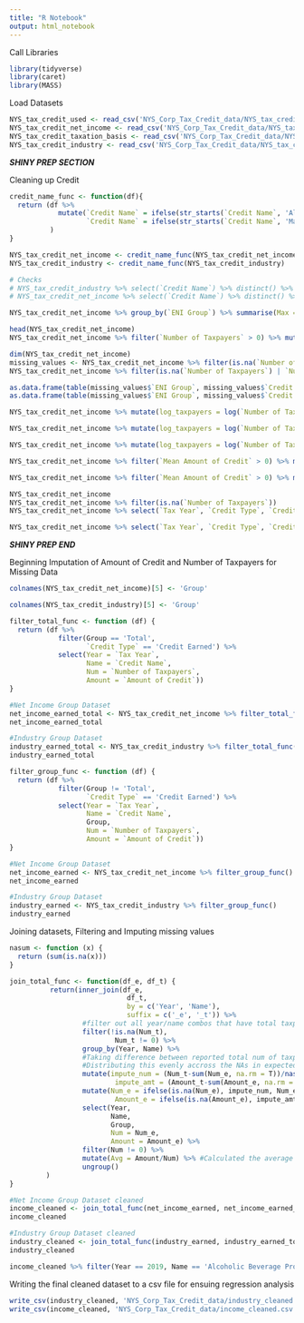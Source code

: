 ```yaml
---
title: "R Notebook"
output: html_notebook
---
```


Call Libraries
```r
library(tidyverse)
library(caret)
library(MASS)
```

Load Datasets
```r
NYS_tax_credit_used <- read_csv('NYS_Corp_Tax_Credit_data/NYS_tax_credit_used.csv')
NYS_tax_credit_net_income <- read_csv('NYS_Corp_Tax_Credit_data/NYS_tax_credit_net_income.csv')
NYS_tax_credit_taxation_basis <- read_csv('NYS_Corp_Tax_Credit_data/NYS_tax_credit_taxation_basis.csv')
NYS_tax_credit_industry <- read_csv('NYS_Corp_Tax_Credit_data/NYS_tax_credit_industry.csv')
```
***SHINY PREP SECTION***

Cleaning up Credit
```r

credit_name_func <- function(df){
  return (df %>% 
            mutate(`Credit Name` = ifelse(str_starts(`Credit Name`, 'Alcoholic'), 'Alcoholic Beverage Production Credit', `Credit Name`), 
                   `Credit Name` = ifelse(str_starts(`Credit Name`, 'Manufacture'), 'Real Property Tax Relief Credit for Manufacturing', `Credit Name`))
          )
}

NYS_tax_credit_net_income <- credit_name_func(NYS_tax_credit_net_income) 
NYS_tax_credit_industry <- credit_name_func(NYS_tax_credit_industry)

# Checks
# NYS_tax_credit_industry %>% select(`Credit Name`) %>% distinct() %>% arrange(`Credit Name`)
# NYS_tax_credit_net_income %>% select(`Credit Name`) %>% distinct() %>% arrange(`Credit Name`)

```

```r
NYS_tax_credit_net_income %>% group_by(`ENI Group`) %>% summarise(Max = max(`Mean Amount of Credit`, na.rm = T), Min = min(`Mean Amount of Credit`, na.rm = T), Mean = mean(`Mean Amount of Credit`, na.rm = T)) %>% arrange(desc(Mean))
```

```r
head(NYS_tax_credit_net_income)
NYS_tax_credit_net_income %>% filter(`Number of Taxpayers` > 0) %>% mutate(`Number of Taxpayers` = log(`Number of Taxpayers` + 1)) %>% select(`Tax Year`, `Number of Taxpayers`, `Amount of Credit`, `Mean Amount of Credit`) %>% chart.Correlation(histogram = T)
```

```r
dim(NYS_tax_credit_net_income)
missing_values <- NYS_tax_credit_net_income %>% filter(is.na(`Number of Taxpayers`) | `Number of Taxpayers` == 0) #13775 records contain NAs or 0s
NYS_tax_credit_net_income %>% filter(is.na(`Number of Taxpayers`) | `Number of Taxpayers` == 0, str_detect(Notes, 'd')) #2772 NAs or 0s are based on privacy (Notes contain /d)

as.data.frame(table(missing_values$`ENI Group`, missing_values$`Credit Type`)) %>% pivot_wider(values_from = Freq, names_from = Var2) %>% arrange(desc(`Credit Carried Forward`))
as.data.frame(table(missing_values$`ENI Group`, missing_values$`Credit Name`)) %>% pivot_wider(values_from = Freq, names_from = Var2)
```

```r
NYS_tax_credit_net_income %>% mutate(log_taxpayers = log(`Number of Taxpayers` + 1)) %>% filter(log_taxpayers > 0) %>% ggplot(aes(`log_taxpayers`)) + geom_histogram() + facet_wrap(~ `ENI Group`)

NYS_tax_credit_net_income %>% mutate(log_taxpayers = log(`Number of Taxpayers` + 1)) %>% filter(log_taxpayers > 0) %>% ggplot(aes(`log_taxpayers`)) + geom_histogram() + facet_wrap(~ `Tax Year`) #Number of taxpayers increases dramatically after 2011
```

```r
NYS_tax_credit_net_income %>% mutate(log_taxpayers = log(`Number of Taxpayers` + 1)) %>% filter(log_taxpayers > 0) %>% ggplot(aes(`log_taxpayers`)) + geom_histogram() + facet_wrap(~ `Credit Name`)
```

```r
NYS_tax_credit_net_income %>% filter(`Mean Amount of Credit` > 0) %>% mutate(log_mean_amount = log(`Mean Amount of Credit`)) %>% ggplot(aes(log_mean_amount)) + geom_histogram() + facet_wrap(~ `Credit Name`)
```

```r
NYS_tax_credit_net_income %>% filter(`Mean Amount of Credit` > 0) %>% mutate(log_mean_amount = log(`Mean Amount of Credit`)) %>% ggplot(aes(log_mean_amount)) + geom_histogram() + facet_wrap(~ `Tax Year`)
```

```r
NYS_tax_credit_net_income
NYS_tax_credit_net_income %>% filter(is.na(`Number of Taxpayers`))
NYS_tax_credit_net_income %>% select(`Tax Year`, `Credit Type`, `Credit Name`, `ENI Group`, `Number of Taxpayers`, `Mean Amount of Credit`) %>% filter(`Tax Year` == 2019, `Credit Name` == 'Investment Tax Credit', `Credit Type` == 'Credit Earned')

NYS_tax_credit_net_income %>% select(`Tax Year`, `Credit Type`, `Credit Name`, `ENI Group`, `Number of Taxpayers`, `Amount of Credit`) %>% filter(`Tax Year` == 2019, `Credit Name` == 'Alcoholic Beverage Production Credit', `Credit Type` == 'Credit Earned')
```


***SHINY PREP END***





Beginning Imputation of Amount of Credit and Number of Taxpayers for Missing Data
```r
colnames(NYS_tax_credit_net_income)[5] <- 'Group'

colnames(NYS_tax_credit_industry)[5] <- 'Group'

filter_total_func <- function (df) {
  return (df %>% 
            filter(Group == 'Total', 
                   `Credit Type` == 'Credit Earned') %>% 
            select(Year = `Tax Year`, 
                   Name = `Credit Name`, 
                   Num = `Number of Taxpayers`, 
                   Amount = `Amount of Credit`))
}

#Net Income Group Dataset
net_income_earned_total <- NYS_tax_credit_net_income %>% filter_total_func()
net_income_earned_total

#Industry Group Dataset
industry_earned_total <- NYS_tax_credit_industry %>% filter_total_func()
industry_earned_total
```

```r
filter_group_func <- function (df) {
  return (df %>% 
            filter(Group != 'Total', 
                   `Credit Type` == 'Credit Earned') %>% 
            select(Year = `Tax Year`, 
                   Name = `Credit Name`, 
                   Group, 
                   Num = `Number of Taxpayers`, 
                   Amount = `Amount of Credit`))
}

#Net Income Group Dataset
net_income_earned <- NYS_tax_credit_net_income %>% filter_group_func()
net_income_earned

#Industry Group Dataset
industry_earned <- NYS_tax_credit_industry %>% filter_group_func()
industry_earned

```

Joining datasets, Filtering and Imputing missing values
```r
nasum <- function (x) {
  return (sum(is.na(x)))
}

join_total_func <- function(df_e, df_t) {
          return(inner_join(df_e, 
                             df_t, 
                             by = c('Year', 'Name'), 
                             suffix = c('_e', '_t')) %>% 
                  #filter out all year/name combos that have total taxpayers equal to 0 or NA.
                  filter(!is.na(Num_t),
                          Num_t != 0) %>% 
                  group_by(Year, Name) %>% 
                  #Taking difference between reported total num of taxpayers (Num_t) and expected num of taxpayers (Num_e). 
                  #Distributing this evenly accross the NAs in expected num of taxpayers. The same is done for the Amount of Credit.
                  mutate(impute_num = (Num_t-sum(Num_e, na.rm = T))/nasum(Num_e), 
                          impute_amt = (Amount_t-sum(Amount_e, na.rm = T))/nasum(Amount_e)) %>%
                  mutate(Num_e = ifelse(is.na(Num_e), impute_num, Num_e), 
                          Amount_e = ifelse(is.na(Amount_e), impute_amt, Amount_e)) %>% #Imputing here.
                  select(Year, 
                         Name, 
                         Group, 
                         Num = Num_e, 
                         Amount = Amount_e) %>%
                  filter(Num != 0) %>%
                  mutate(Avg = Amount/Num) %>% #Calculated the average amount of credit earned per taxpayer (Avg) and being careful not to divide by 0.
                  ungroup()
         )
}

#Net Income Group Dataset cleaned
income_cleaned <- join_total_func(net_income_earned, net_income_earned_total)
income_cleaned

#Industry Group Dataset cleaned
industry_cleaned <- join_total_func(industry_earned, industry_earned_total)
industry_cleaned

income_cleaned %>% filter(Year == 2019, Name == 'Alcoholic Beverage Production Credit')
```

Writing the final cleaned dataset to a csv file for ensuing regression analysis
```r
write_csv(industry_cleaned, 'NYS_Corp_Tax_Credit_data/industry_cleaned.csv')
write_csv(income_cleaned, 'NYS_Corp_Tax_Credit_data/income_cleaned.csv')
```




